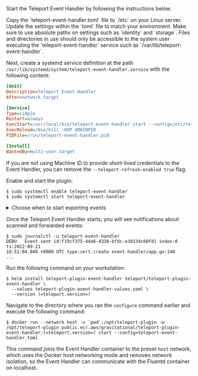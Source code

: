 Start the Teleport Event Handler by following the instructions below.

<Tabs>
<TabItem label="Linux server">
Copy the `teleport-event-handler.toml` file to `/etc` on your Linux server.
Update the settings within the `toml` file to match your environment. Make sure to
use absolute paths on settings such as `identity` and `storage`. Files
and directories in use should only be accessible to the system user executing
the `teleport-event-handler` service such as `/var/lib/teleport-event-handler`.

Next, create a systemd service definition at the path
`/usr/lib/systemd/system/teleport-event-handler.service` with the following
content:

```ini
[Unit]
Description=Teleport Event Handler
After=network.target

[Service]
Type=simple
Restart=always
ExecStart=/usr/local/bin/teleport-event-handler start --config=/etc/teleport-event-handler.toml --teleport-refresh-enabled=true
ExecReload=/bin/kill -HUP $MAINPID
PIDFile=/run/teleport-event-handler.pid

[Install]
WantedBy=multi-user.target
```

If you are not using Machine ID to provide short-lived credentials to the Event
Handler, you can remove the `--teleport-refresh-enabled true` flag.

Enable and start the plugin:

```code
$ sudo systemctl enable teleport-event-handler
$ sudo systemctl start teleport-event-handler
```

<details>
<summary>Choose when to start exporting events</summary>

You can configure when you would like the Teleport Event Handler to begin
exporting events when you run the `start` command. This example will start
exporting from May 5th, 2021:

```code
$ teleport-event-handler start --config /etc/teleport-event-handler.toml --start-time "2021-05-05T00:00:00Z"
```

You can only determine the start time once, when first running the Teleport
Event Handler. If you want to change the time frame later, remove the plugin
state directory that you specified in the `storage` field of the handler's
configuration file.

</details>

Once the Teleport Event Handler starts, you will see notifications about scanned
and forwarded events:

```code
$ sudo journalctl -u teleport-event-handler
DEBU   Event sent id:f19cf375-4da6-4338-bfdc-e38334c60fd1 index:0 ts:2022-09-21
18:51:04.849 +0000 UTC type:cert.create event-handler/app.go:140
...
```

</TabItem>
<TabItem label="Helm chart">
Run the following command on your workstation:

```code
$ helm install teleport-plugin-event-handler teleport/teleport-plugin-event-handler \
  --values teleport-plugin-event-handler-values.yaml \
  --version (=teleport.version=)
```

</TabItem>
<TabItem label="Local Docker container">

Navigate to the directory where you ran the `configure` command earlier and
execute the following command:

```code
$ docker run --network host -v `pwd`:/opt/teleport-plugin -w /opt/teleport-plugin public.ecr.aws/gravitational/teleport-plugin-event-handler:(=teleport.version=) start --config=teleport-event-handler.toml
```

This command joins the Event Handler container to the preset `host` network,
which uses the Docker host networking mode and removes network isolation, so the
Event Handler can communicate with the Fluentd container on localhost.

</TabItem>
</Tabs>
